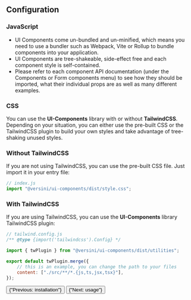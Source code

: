 
<Meta title="Getting started/Configuration" />

## Configuration

### JavaScript

<div className="prose">
	<ul>
		<li>
			UI Components come un-bundled and un-minified, which means you need to use
			a bundler such as Webpack, Vite or Rollup to bundle components into your
			application.
		</li>
		<li>
			UI Components are tree-shakeable, side-effect free and each component
			style is self-contained.
		</li>
		<li>
			Please refer to each component API documentation (under the Components or
			Form components menu) to see how they should be imported, what their
			individual props are as well as many different examples.
		</li>
	</ul>
</div>

### CSS

You can use the <strong>UI-Components</strong> library with or without <strong>TailwindCSS</strong>. Depending on your situation, you can either use the pre-built CSS or the TailwindCSS plugin to build your own styles and take advantage of tree-shaking unused styles.

### Without TailwindCSS

If you are not using TailwindCSS, you can use the pre-built CSS file. Just import it in your entry file:

```javascript
// index.js
import "@versini/ui-components/dist/style.css";
```

### With TailwindCSS

If you are using TailwindCSS, you can use the <strong>UI-Components</strong> library TailwindCSS plugin:

```javascript
// tailwind.config.js
/** @type {import('tailwindcss').Config} */

import { twPlugin } from "@versini/ui-components/dist/utilities";

export default twPlugin.merge({
	// this is an example, you can change the path to your files
	content: ["./src/**/*.{js,ts,jsx,tsx}"],
});
```

<div className="not-av-typography">
	<Flexgrid alignHorizontal="space-between">
		<FlexgridItem>
			<Button noBorder onClick={linkTo("getting-started--installation")}>
				{"Previous: installation"}
			</Button>
		</FlexgridItem>
		<FlexgridItem>
			<Button noBorder onClick={linkTo("getting-started--usage")}>
				{"Next: usage"}
			</Button>
		</FlexgridItem>
	</Flexgrid>
</div>
